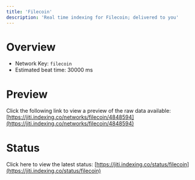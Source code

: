 ```yaml
---
title: 'Filecoin'
description: 'Real time indexing for Filecoin; delivered to you'
---
```


# Overview
- Network Key: `filecoin`
- Estimated beat time: 30000 ms

# Preview
Click the following link to view a preview of the raw data available: [https://jiti.indexing.co/networks/filecoin/4848594](https://jiti.indexing.co/networks/filecoin/4848594)

# Status
Click here to view the latest status: [https://jiti.indexing.co/status/filecoin](https://jiti.indexing.co/status/filecoin)
